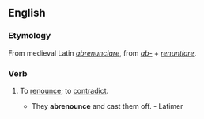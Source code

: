 ==English==
===Etymology===
From medieval Latin ''[[abrenunciare]]'', from ''[[ab-]]'' + ''[[renuntiare]]''.

===Verb===
{{en-verb|abrenounc|ing}}

# {{transitive}} {{obsolete}} To [[renounce]]; to [[contradict]].
#* They '''abrenounce''' and cast them off. - Latimer